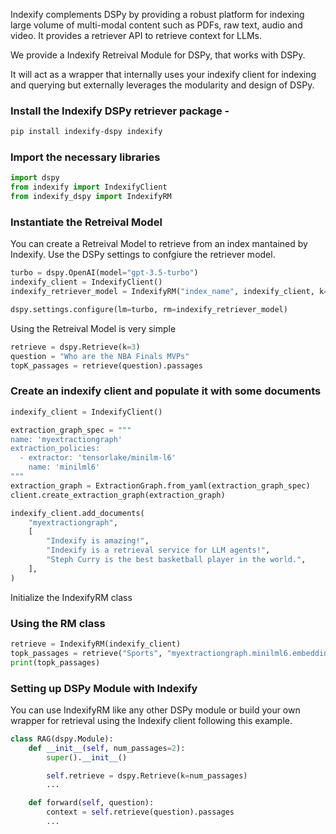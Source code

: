 Indexify complements DSPy by providing a robust platform for indexing large volume of multi-modal content such as PDFs, raw text, audio and video. It provides a retriever API to retrieve context for LLMs.

We provide a Indexify Retreival Module for DSPy, that works with DSPy.

It will act as a wrapper that internally uses your indexify client for indexing and querying but externally leverages the modularity and design of DSPy.  


### Install the Indexify DSPy retriever package - 
```bash
pip install indexify-dspy indexify
```

### Import the necessary libraries

```python
import dspy
from indexify import IndexifyClient
from indexify_dspy import IndexifyRM

```

### Instantiate the Retreival Model
You can create a Retreival Model to retrieve from an index mantained by Indexify. Use the DSPy settings to confgiure the retriever model.

```python
turbo = dspy.OpenAI(model="gpt-3.5-turbo")
indexify_client = IndexifyClient()
indexify_retriever_model = IndexifyRM("index_name", indexify_client, k=3)

dspy.settings.configure(lm=turbo, rm=indexify_retriever_model)
```

Using the Retreival Model is very simple
```python
retrieve = dspy.Retrieve(k=3)
question = "Who are the NBA Finals MVPs"
topK_passages = retrieve(question).passages
```

### Create an indexify client and populate it with some documents

```python
indexify_client = IndexifyClient()

extraction_graph_spec = """
name: 'myextractiongraph'
extraction_policies:
  - extractor: 'tensorlake/minilm-l6'
    name: 'minilml6'
"""
extraction_graph = ExtractionGraph.from_yaml(extraction_graph_spec)
client.create_extraction_graph(extraction_graph)  

indexify_client.add_documents(
    "myextractiongraph",
    [
        "Indexify is amazing!",
        "Indexify is a retrieval service for LLM agents!",
        "Steph Curry is the best basketball player in the world.",
    ],
)
```

Initialize the IndexifyRM class

### Using the RM class 
```python
retrieve = IndexifyRM(indexify_client)
topk_passages = retrieve("Sports", "myextractiongraph.minilml6.embedding", k=2).passages
print(topk_passages)
```

### Setting up DSPy Module with Indexify

You can use IndexifyRM like any other DSPy module or build your own wrapper for retrieval using the Indexify client following this example.  

```python
class RAG(dspy.Module):
    def __init__(self, num_passages=2):
        super().__init__()

        self.retrieve = dspy.Retrieve(k=num_passages)
        ...

    def forward(self, question):
        context = self.retrieve(question).passages
        ...
```